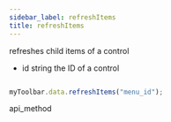 ```yaml
---
sidebar_label: refreshItems
title: refreshItems
---
```



          


<Short>
refreshes child items of a control


</Short>



- id 		string		 the ID of a control




~~~js

myToolbar.data.refreshItems("menu_id");

~~~
 api_method

<Descr>


</Descr>

